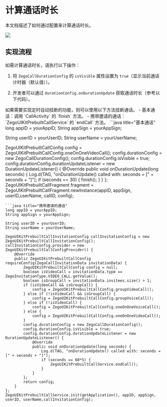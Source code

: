 # 计算通话时长


本文档描述了如何通过配置来计算通话时长。

<Frame width="256" height="auto" caption=""><img src="https://storage.zego.im/sdk-doc/Pics/ZegoUIKit/Flutter/call/call_duration.jpeg" /></Frame>

## 实现流程

如需计算通话时长，请执行以下操作：

1. 将 `ZegoCallDurationConfig` 的 `isVisible` 属性设置为 `true`（显示当前通话计时器（默认值））。

2. 开发者可以通过 `durationConfig.onDurationUpdate` 获取通话时长（参考以下代码）。

<Note title="Note">
如果需要实现定时自动挂断的功能，则可以使用以下方法挂断通话。
- 基本通话：调用 `CallActivity` 的 `finish` 方法。
- 携带邀请的通话：`ZegoUIKitPrebuiltCallService` 的 `endCall` 方法。
</Note>

<CodeGroup>
```java title="基本通话"
long appID = yourAppID;
String appSign = yourAppSign;

String userID = yourUserID;
String userName = yourUserName;

ZegoUIKitPrebuiltCallConfig config = ZegoUIKitPrebuiltCallConfig.oneOnOneVideoCall();
config.durationConfig = new ZegoCallDurationConfig();
config.durationConfig.isVisible = true;
config.durationConfig.durationUpdateListener = new DurationUpdateListener() {
    @Override
    public void onDurationUpdate(long seconds) {
        Log.d(TAG, "onDurationUpdate() called with: seconds = [" + seconds + "]");
        if (seconds == 30) {
            finish();
        }
    }
};
ZegoUIKitPrebuiltCallFragment fragment = ZegoUIKitPrebuiltCallFragment.newInstance(appID, appSign, userID,userName, callID, config);
```
```java title="携带邀请的通话"
long appID = yourAppID;
String appSign = yourAppSign;

String userID = yourUserID;
String userName = yourUserName;

ZegoUIKitPrebuiltCallInvitationConfig callInvitationConfig = new ZegoUIKitPrebuiltCallInvitationConfig();
callInvitationConfig.provider = new ZegoUIKitPrebuiltCallConfigProvider() {
    @Override
    public ZegoUIKitPrebuiltCallConfig requireConfig(ZegoCallInvitationData invitationData) {
        ZegoUIKitPrebuiltCallConfig config = null;
        boolean isVideoCall = invitationData.type == ZegoInvitationType.VIDEO_CALL.getValue();
        boolean isGroupCall = invitationData.invitees.size() > 1;
        if (isVideoCall && isGroupCall) {
            config = ZegoUIKitPrebuiltCallConfig.groupVideoCall();
        } else if (!isVideoCall && isGroupCall) {
            config = ZegoUIKitPrebuiltCallConfig.groupVoiceCall();
        } else if (!isVideoCall) {
            config = ZegoUIKitPrebuiltCallConfig.oneOnOneVoiceCall();
        } else {
            config = ZegoUIKitPrebuiltCallConfig.oneOnOneVideoCall();
        }
        config.durationConfig = new ZegoCallDurationConfig();
        config.durationConfig.isVisible = true;
        config.durationConfig.durationUpdateListener = new DurationUpdateListener() {
            @Override
            public void onDurationUpdate(long seconds) {
                Log.d(TAG, "onDurationUpdate() called with: seconds = [" + seconds + "]");
                if (seconds == 60*5) {
                    ZegoUIKitPrebuiltCallService.endCall();
                }
            }
        };
        return config;
    }
};
ZegoUIKitPrebuiltCallService.init(getApplication(), appID, appSign, userID, userName,callInvitationConfig);
```
</CodeGroup>
